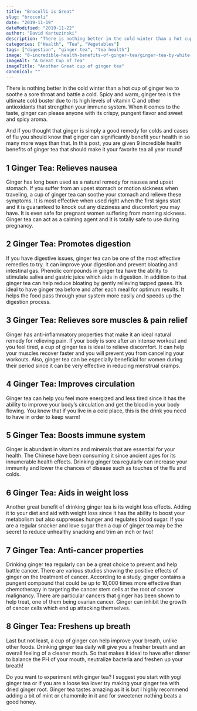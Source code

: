 ```yaml
---
title: "Brocolli is Great"
slug: "broccoli"
date: "2019-11-19"
dateModified: "2019-11-22"
author: "David Kartuzinski"
description: "There is nothing better in the cold winter than a hot cup of ginger tea to soothe a sore throat and battle a cold. Read the full Ginger story."
categories: ["Health", "Tea", "Vegetables"]
tags: ["digestion", "ginger tea", "tea health"]
image: "8-incredible-health-benefits-of-ginger-tea/ginger-tea-by-white-tea-cup.jpg"
imageAlt: "A Great Cup of Tea"
imageTitle: "Another Great cup of ginger tea"
canonical: ""
---
```


There is nothing better in the cold winter than a hot cup of ginger tea to soothe a sore throat and battle a cold. Spicy and warm, ginger tea is the ultimate cold buster due to its high levels of vitamin C and other antioxidants that strengthen your immune system. When it comes to the taste, ginger can please anyone with its crispy, pungent flavor and sweet and spicy aroma.

And if you thought that ginger is simply a good remedy for colds and cases of flu you should know that ginger can significantly benefit your health in so many more ways than that. In this post, you are given 9 incredible health benefits of ginger tea that should make it your favorite tea all year round!

## 1 Ginger Tea: Relieves nausea

Ginger has long been used as a natural remedy for nausea and upset stomach. If you suffer from an upset stomach or motion sickness when traveling, a cup of ginger tea can soothe your stomach and relieve these symptoms. It is most effective when used right when the first signs start and it is guaranteed to knock out any dizziness and discomfort you may have. It is even safe for pregnant women suffering from morning sickness. Ginger tea can act as a calming agent and it is totally safe to use during pregnancy.

## 2 Ginger Tea: Promotes digestion

If you have digestive issues, ginger tea can be one of the most effective remedies to try. It can improve your digestion and prevent bloating and intestinal gas. Phenolic compounds in ginger tea have the ability to stimulate saliva and gastric juice which aids in digestion. In addition to that ginger tea can help reduce bloating by gently relieving tapped gases. It’s ideal to have ginger tea before and after each meal for optimum results. It helps the food pass through your system more easily and speeds up the digestion process.

## 3 Ginger Tea: Relieves sore muscles & pain relief

Ginger has anti-inflammatory properties that make it an ideal natural remedy for relieving pain. If your body is sore after an intense workout and you feel tired, a cup of ginger tea is ideal to relieve discomfort. It can help your muscles recover faster and you will prevent you from canceling your workouts. Also, ginger tea can be especially beneficial for women during their period since it can be very effective in reducing menstrual cramps.

## 4 Ginger Tea: Improves circulation

Ginger tea can help you feel more energized and less tired since it has the ability to improve your body’s circulation and get the blood in your body flowing. You know that if you live in a cold place, this is the drink you need to have in order to keep warm!

## 5 Ginger Tea: Boosts immune system

Ginger is abundant in vitamins and minerals that are essential for your health. The Chinese have been consuming it since ancient ages for its innumerable health effects. Drinking ginger tea regularly can increase your immunity and lower the chances of disease such as touches of the flu and colds.

## 6 Ginger Tea: Aids in weight loss

Another great benefit of drinking ginger tea is its weight loss effects. Adding it to your diet and aid with weight loss since it has the ability to boost your metabolism but also suppresses hunger and regulates blood sugar. If you are a regular snacker and love sugar then a cup of ginger tea may be the secret to reduce unhealthy snacking and trim an inch or two!

## 7 Ginger Tea: Anti-cancer properties

Drinking ginger tea regularly can be a great choice to prevent and help battle cancer. There are various studies showing the positive effects of ginger on the treatment of cancer. According to a study, ginger contains a pungent compound that could be up to 10,000 times more effective than chemotherapy in targeting the cancer stem cells at the root of cancer malignancy. There are particular cancers that ginger has been shown to help treat, one of them being ovarian cancer. Ginger can inhibit the growth of cancer cells which end up attacking themselves.

## 8 Ginger Tea: Freshens up breath

Last but not least, a cup of ginger can help improve your breath, unlike other foods. Drinking ginger tea daily will give you a fresher breath and an overall feeling of a cleaner mouth. So that makes it ideal to have after dinner to balance the PH of your mouth, neutralize bacteria and freshen up your breath!

Do you want to experiment with ginger tea? I suggest you start with yogi ginger tea or if you are a loose tea lover try making your ginger tea with dried ginger root. Ginger tea tastes amazing as it is but I highly recommend adding a bit of mint or chamomile in it and for sweetener nothing beats a good honey.
